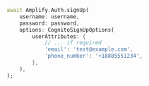 ```dart
await Amplify.Auth.signUp(
    username: username,
    password: password,
    options: CognitoSignUpOptions(
        userAttributes: {
            // ... if required
            'email': 'test@example.com',
            'phone_number': '+18885551234',
        },
    ),
);
```